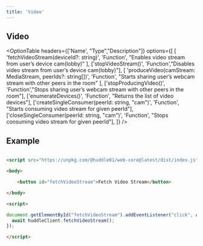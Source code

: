 ```yaml
---
title: 'Video'
---
```



## Video

<OptionTable
  headers={['Name', "Type","Description"]}
  options={[
    [
      'fetchVideoStream(deviceId?: string)',
      'Function',
      "Enables video stream from user’s device cam(lobby)"
    ],
    ['stopVideoStream()', 'Function',"Disables video stream from user’s device cam(lobby)"],
    [
      'produceVideo(camStream: MediaStream, peerIds?: string[])',
      'Function',
      "Starts sharing user’s webcam stream with other peers in the room"
    ],
    ['stopProducingVideo()', 'Function',"Stops sharing user’s webcam stream with other peers in the room"],
    ['enumerateDevices()', 'Function', "Returns the list of video devices"],
    ['createSingleConsumer(peerId: string, "cam")', 'Function', "Starts consuming video stream for given peerId"],
    ['closeSingleConsumer(peerId: string, "cam")', 'Function', "Stops consuming video stream for given peerId"],
  ]} 
/>

## Example 

```html

<script src="https://unpkg.com/@huddle01/web-core@latest/dist/index.js"></script>

<body>

    <button id="fetchVideoStream">Fetch Video Stream</button>

</body>

<script> 

document.getElementById("fetchVideoStream").addEventListener("click", async () => {
  await huddleClient.fetchVideoStream();
});

</script>

```